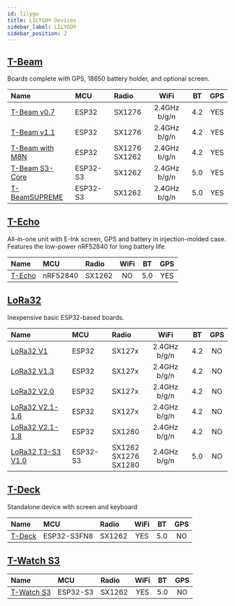 ```yaml
---
id: lilygo
title: LILYGO® Devices
sidebar_label: LILYGO®
sidebar_position: 2
---
```


## [T-Beam](./tbeam/)

Boards complete with GPS, 18650 battery holder, and optional screen.

| Name                                     | MCU      | Radio             |     WiFi     | BT  | GPS |
| :--------------------------------------- | :------- | :---------------- | :----------: | :-: | :-: |
| [T-Beam v0.7](./tbeam/?t-beam=0.7)       | ESP32    | SX1276            | 2.4GHz b/g/n | 4.2 | YES |
| [T-Beam v1.1](./tbeam/?t-beam=1.1)       | ESP32    | SX1276            | 2.4GHz b/g/n | 4.2 | YES |
| [T-Beam with M8N](./tbeam/?t-beam=m8n)   | ESP32    | SX1276<br/>SX1262 | 2.4GHz b/g/n | 4.2 | YES |
| [T-Beam S3-Core](./tbeam/?t-beam=s3core) | ESP32-S3 | SX1262            | 2.4GHz b/g/n | 5.0 | YES |
| [T-BeamSUPREME](./tbeam/?t-beam=supreme) | ESP32-S3 | SX1262            | 2.4GHz b/g/n | 5.0 | YES |

## [T-Echo](./techo/)

All-in-one unit with E-Ink screen, GPS and battery in injection-molded case. Features the low-power nRF52840 for long battery life.

| Name               | MCU      | Radio  | WiFi | BT  | GPS |
| :----------------- | :------- | :----- | :--: | :-: | :-: |
| [T-Echo](./techo/) | nRF52840 | SX1262 |  NO  | 5.0 | YES |

## [LoRa32](./lora/)

Inexpensive basic ESP32-based boards.

| Name                                       | MCU      | Radio                        |     WiFi     | BT  | GPS |
| :----------------------------------------- | :------- | :--------------------------- | :----------: | :-: | :-: |
| [LoRa32 V1](./lora/?t-lora=v1)             | ESP32    | SX127x                       | 2.4GHz b/g/n | 4.2 | NO  |
| [LoRa32 V1.3](./lora/?t-lora=v1.3)         | ESP32    | SX127x                       | 2.4GHz b/g/n | 4.2 | NO  |
| [LoRa32 V2.0](./lora/?t-lora=v2.0)         | ESP32    | SX127x                       | 2.4GHz b/g/n | 4.2 | NO  |
| [LoRa32 V2.1-1.6](./lora/?t-lora=v2.1)     | ESP32    | SX127x                       | 2.4GHz b/g/n | 4.2 | NO  |
| [LoRa32 V2.1-1.8](./lora/?t-lora=v2.1-1.8) | ESP32    | SX1280                       | 2.4GHz b/g/n | 4.2 | NO  |
| [LoRa32 T3-S3 V1.0](./lora/?t-lora=S3-v1)  | ESP32-S3 | SX1262<br/>SX1276<br/>SX1280 | 2.4GHz b/g/n | 5.0 | NO  |

## [T-Deck](./tdeck/)

Standalone device with screen and keyboard

| Name               | MCU         | Radio  | WiFi | BT  | GPS |
| :----------------- | :---------- | :----- | :--: | :-: | :-: |
| [T-Deck](./tdeck/) | ESP32-S3FN8 | SX1262 | YES  | 5.0 | NO  |

## [T-Watch S3](./twatch/)

| Name                    | MCU      | Radio  | WiFi | BT  | GPS |
| :---------------------- | :------- | :----- | :--: | :-: | :-: |
| [T-Watch S3](./twatch/) | ESP32-S3 | SX1262 | YES  | 5.0 | NO  |
